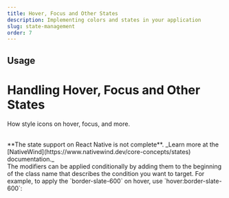 ```yaml
---
title: Hover, Focus and Other States
description: Implementing colors and states in your application
slug: state-management
order: 7
---
```


## Usage

# Handling Hover, Focus and Other States

How style icons on hover, focus, and more.

<br />
**The state support on React Native is not complete**. _Learn more at the [NativeWind](https://www.nativewind.dev/core-concepts/states)
documentation._
<br />
The modifiers can be applied conditionally by adding them to the beginning of the class name that describes
the condition you want to target. For example, to apply the `border-slate-600` on hover, use `hover:border-slate-600`:
